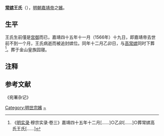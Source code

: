 '''[[常嫔|常嫔]]王氏'''（{{bd|||1566年|12月29日|catIdx=W}}），[[明朝|明朝]][[嘉靖帝|嘉靖帝]]之[[嬪|嬪]]。

==生平==

王氏生前僅是[[庶妃|宫御]]而已，嘉靖四十五年十一月（1566年）十九日，即嘉靖帝去世前不到一个月，王氏病逝而被追封嫔位。同年十二月乙卯日，与[[高常嫔|高常嫔]]同时下葬<ref>《[[明实录|明实录]]·穆宗实录·卷三》嘉靖四十五年十二月[……]○乙卯[……]○葬常嫔高氏王氏[……]</ref>。葬于金山皇族园寝。

== 注释 ==

{{Reflist|2}}

==参考文献==
《宛署杂记》

{{明世宗皇室}}

[[Category:明世宗嬪|Category:明世宗嬪]]
[[Category:王姓|~]]